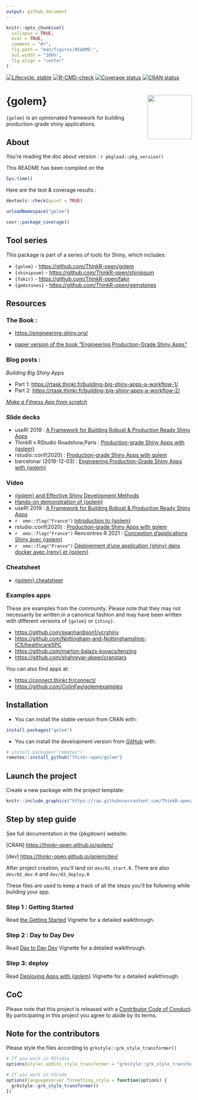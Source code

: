 ```yaml
---
output: github_document
---
```


<!-- README.md is generated from README.Rmd. Please edit that file -->

```r
knitr::opts_chunk$set(
  collapse = TRUE,
  eval = TRUE,
  comment = "#>",
  fig.path = "man/figures/README-",
  out.width = "100%",
  fig.align = "center"
)
```

<!-- badges: start -->

[![Lifecycle: stable](https://img.shields.io/badge/lifecycle-stable-brightgreen.svg)](https://lifecycle.r-lib.org/articles/stages.html) [![R-CMD-check](https://github.com/ThinkR-open/golem/workflows/R-CMD-check/badge.svg)](https://github.com/ThinkR-open/golem/actions) [![Coverage status](https://codecov.io/gh/ThinkR-open/golem/branch/master/graph/badge.svg)](https://app.codecov.io/github/ThinkR-open/golem?branch=master) [![CRAN status](https://www.r-pkg.org/badges/version/golem)](https://cran.r-project.org/package=golem)

 <!-- badges: end -->

# {golem} <img src="https://raw.githubusercontent.com/ThinkR-open/golem/master/inst/rstudio/templates/project/golem.png" align="right" width="120"/>

`{golem}` is an opinionated framework for building production-grade shiny applications.

## About

You're reading the doc about version : `r pkgload::pkg_version()`

This README has been compiled on the

```r
Sys.time()
```

Here are the test & coverage results :

```r
devtools::check(quiet = TRUE)
```

```r
unloadNamespace("golem")
```

```r
covr::package_coverage()
```

## Tool series

This package is part of a series of tools for Shiny, which includes:

-   `{golem}` - <https://github.com/ThinkR-open/golem>
-   `{shinipsum}` - <https://github.com/ThinkR-open/shinipsum>
-   `{fakir}` - <https://github.com/ThinkR-open/fakir>
-   `{gemstones}` - <https://github.com/ThinkR-open/gemstones>

## Resources

### The Book :

-   <https://engineering-shiny.org/>

-   [paper version of the book “Engineering Production-Grade Shiny Apps”](https://www.routledge.com/Engineering-Production-Grade-Shiny-Apps/Fay-Rochette-Guyader-Girard/p/book/9780367466022)

### Blog posts :

*Building Big Shiny Apps*

-   Part 1: <https://rtask.thinkr.fr/building-big-shiny-apps-a-workflow-1/>
-   Part 2: <https://rtask.thinkr.fr/building-big-shiny-apps-a-workflow-2/>

[*Make a Fitness App from scratch*](https://towardsdatascience.com/production-grade-r-shiny-with-golem-prototyping-51b03f37c2a9)

### Slide decks

-   useR! 2019 : [A Framework for Building Robust & Production Ready Shiny Apps](https://github.com/VincentGuyader/user2019/raw/master/golem_Vincent_Guyader_USER!2019.pdf)
-   ThinkR x RStudio Roadshow,Paris : [Production-grade Shiny Apps with {golem}](https://speakerdeck.com/colinfay/production-grade-shiny-apps-with-golem)
-   rstudio::conf(2020) : [Production-grade Shiny Apps with golem](https://speakerdeck.com/colinfay/rstudio-conf-2020-production-grade-shiny-apps-with-golem)
-   barcelonar (2019-12-03) : [Engineering Production-Grade Shiny Apps with
{golem}](https://www.barcelonar.org/presentations/BarcelonaR_Building_Production_Grade_Shiny_Apps_with_golem.pdf)

### Video

-   [{golem} and Effective Shiny Development Methods](https://www.youtube.com/watch?v=OU1-CkSVdTI)
-   [Hands-on demonstration of {golem}](https://www.youtube.com/watch?v=3-p9XLvoJV0)
-   useR! 2019 : [A Framework for Building Robust & Production Ready Shiny Apps](https://youtu.be/tCAan6smrjs)
-   `r  emo::flag("France")` [Introduction to {golem}](https://youtu.be/6qI4NzxlAFU)
-   rstudio::conf(2020) : [Production-grade Shiny Apps with golem](https://posit.co/resources/videos/production-grade-shiny-apps-with-golem/)
-  `r  emo::flag("France")` Rencontres R 2021 : [ Conception d'applications Shiny avec {golem}](https://www.youtube.com/watch?v=0f5Me1PFGDs)
- `r  emo::flag("France")` [ Déploiement d'une application {shiny} dans docker avec {renv} et {golem}](https://www.youtube.com/watch?v=diCG4t76k78)



### Cheatsheet

-   [{golem} cheatsheet](https://thinkr.fr/golem_cheatsheet_v0.1.pdf)

### Examples apps

These are examples from the community. Please note that they may not necessarily be written in a canonical fashion and may have been written with different versions of `{golem}` or `{shiny}`.

- <https://github.com/seanhardison1/vcrshiny>
- <https://github.com/Nottingham-and-Nottinghamshire-ICS/healthcareSPC>
- <https://github.com/marton-balazs-kovacs/tenzing>
- <https://github.com/shahreyar-abeer/cranstars>

You can also find apps at:

- <https://connect.thinkr.fr/connect/>
- <https://github.com/ColinFay/golemexamples>

## Installation

-   You can install the stable version from CRAN with:

``` r
install.packages("golem")
```

-   You can install the development version from [GitHub](https://github.com/Thinkr-open/golem) with:

``` r
# install.packages("remotes")
remotes::install_github("Thinkr-open/golem")
```

## Launch the project

Create a new package with the project template:

```r
knitr::include_graphics("https://raw.githubusercontent.com/ThinkR-open/golem/master/inst/img/golemtemplate.png")
```

## Step by step guide

See full documentation in the {pkgdown} website:

[CRAN] <https://thinkr-open.github.io/golem/>

[dev] <https://thinkr-open.github.io/golem/dev/>

After project creation, you'll land on `dev/01_start.R`. There are also `dev/02_dev.R` and `dev/03_deploy.R`

These files are used to keep a track of all the steps you'll be following while building your app.

### Step 1 : Getting Started

Read [the Getting Started](https://thinkr-open.github.io/golem/articles/a_start.html) Vignette for a detailed walkthrough.

### Step 2 : Day to Day Dev

Read [Day to Day Dev](https://thinkr-open.github.io/golem/articles/b_dev.html) Vignette for a detailed walkthrough.

### Step 3: deploy

Read [Deploying Apps with {golem}](https://thinkr-open.github.io/golem/articles/c_deploy.html) Vignette for a detailed walkthrough.

## CoC

Please note that this project is released with a [Contributor Code of Conduct](https://www.contributor-covenant.org/version/1/0/0/code-of-conduct.html). By participating in this project you agree to abide by its terms.


## Note for the contributors

Please style the files according to `grkstyle::grk_style_transformer()`

```r
# If you work in RStudio
options(styler.addins_style_transformer = "grkstyle::grk_style_transformer()")

# If you work in VSCode
options(languageserver.formatting_style = function(options) {
  grkstyle::grk_style_transformer()
})
```
